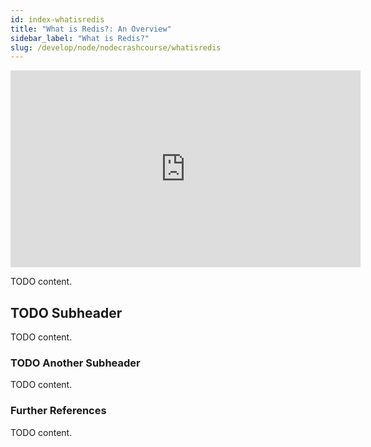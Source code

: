```yaml
---
id: index-whatisredis
title: "What is Redis?: An Overview"
sidebar_label: "What is Redis?"
slug: /develop/node/nodecrashcourse/whatisredis
---
```



<div class="text--center">
<iframe width="560" height="315" src="https://www.youtube.com/embed/3P2FDZVKqsA" frameborder="0" allow="accelerometer; autoplay; clipboard-write; encrypted-media; gyroscope; picture-in-picture" allowfullscreen></iframe>
</div>

TODO content.

## TODO Subheader

TODO content.

### TODO Another Subheader

TODO content.

### Further References

TODO content.
